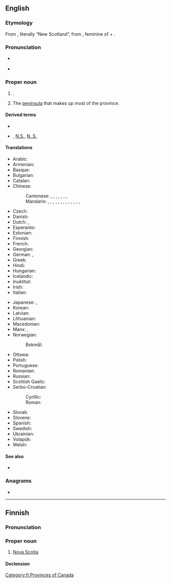 ==English==
{{wikipedia}}

===Etymology===
From {{der|en|la|-}}, literally “New Scotland”, from {{m|la|nova}}, feminine of {{m|la|novus||new}} + {{m|la|Scōtia||Scotland}}.

===Pronunciation===
* {{a|Canada|GA}} {{IPA|en|/ˌnoʊ.və ˈskoʊ.ʃə/}}
* {{a|RP}} {{IPA|en|/ˌnəʊ.və ˈskəʊ.ʃə/}}

===Proper noun===
{{en-propn|head=Nova Scotia}}

# {{place|en|province|in eastern|c/Canada|capital=Halifax}}.
# The [[peninsula]] that makes up most of the province.

====Derived terms====
* {{l|en|Nova Scotian}}
* {{l|en|NS}}, [[N.S.]], [[N. S.]] {{qualifier|abbreviation}}

====Translations====
{{trans-top|province in eastern Canada}}
* Arabic: {{t|ar|نُوفَا سْكُوتْيَا|f}}
* Armenian: {{t|hy|Նոր Շոտլանդիա}}
* Basque: {{t|eu|Eskozia Berria}}
* Bulgarian: {{t|bg|Нова Скотия|f}}
* Catalan: {{t|ca|Nova Escòcia|f}}
* Chinese:
*: Cantonese: {{t|yue|諾華斯高沙|sc=Hani}}, {{t|yue|诺华斯高沙|tr=nok6 waa4 si1 gou1 saa1|sc=Hani}}, {{t|yue|諾華斯高沙省|sc=Hani}}, {{t|yue|诺华斯高沙省|tr=nok6 waa4 si1 gou1 saa1 saang2|sc=Hani}}, {{t|yue|斯高沙|tr=si1 gou1 saa1|sc=Hani}}, {{t|yue|斯高沙省|tr=si1 gou1 saa1 saang2|sc=Hani}}, {{t|yue|新斯高沙|tr=san1 si1 gou1 saa1|sc=Hani}}, {{t|yue|新斯高沙省|tr=san1 si1 gou1 saa1 saang2|sc=Hani}}
*: Mandarin: {{t+|cmn|新斯科舍|tr=Xīn Sīkēshě|sc=Hani}}, {{t|cmn|新斯科舍省|tr=Xīn Sīkēshě Shěng|sc=Hani}}, {{t|cmn|新斯科細亞|sc=Hani}}, {{t|cmn|新斯科细亚|tr=Xīn Sīkēxìyà|sc=Hani}}, {{t|cmn|新斯科細亞省|sc=Hani}}, {{t|cmn|新斯科细亚省|tr=Xīn Sīkēxìyà Shěng|sc=Hani}}, {{t|cmn|諾華斯高沙|sc=Hani}}, {{t|cmn|诺华斯高沙|tr=Nuòhuá Sīgāoshā|sc=Hani}}, {{t|cmn|諾華斯高沙省|sc=Hani}}, {{t|cmn|诺华斯高沙省|tr=Nuòhuá Sīgāoshā Shěng|sc=Hani}}, {{t|cmn|斯高沙|tr=Sīgāoshā|sc=Hani}}, {{t|cmn|斯高沙省|tr=Sīgāoshā Shěng|sc=Hani}}, {{t|cmn|新斯高沙|tr=Xīn Sīgāoshā|sc=Hani}}, {{t|cmn|新斯高沙省|tr=Xīn Sīgāoshā Shěng|sc=Hani}}
* Czech: {{t+|cs|Nové Skotsko|n}}
* Danish: {{t|da|Nova Scotia}}
* Dutch: {{t|nl|Nova Scotia}}, {{t|nl|Nieuw-Schotland}}
* Esperanto: {{t|eo|Nov-Skotio}}
* Estonian: {{t|et|Nova Scotia}}
* Finnish: {{t+|fi|Nova Scotia}}
* French: {{t+|fr|Nouvelle-Écosse|f}}
* Georgian: {{t|ka|ახალი შოტლანდია}}
* German: {{t+|de|Neuschottland|n}}, {{t+|de|Nova Scotia|n}}
* Greek: {{t|el|Νέα Σκωτία|f}}
* Hindi: {{t-needed|hi}}
* Hungarian: {{t+|hu|Új-Skócia}}
* Icelandic: {{t|is|Nýja-Skotland|n}}
* Inuktitut: {{t|iu|ᓅᕙᓯᑰᓴ|sc=Cans}}
* Irish: {{t|ga|Albain Nua|f}}
* Italian: {{t+|it|Nuova Scozia|f}}
{{trans-mid}}
* Japanese: {{t|ja|ノバスコシア|tr=Nobasukoshia}}, {{t|ja|ノバスコシア州|tr=Nobasukoshia-shū}}
* Korean: {{t|ko|^노바스코샤}}
* Latvian: {{t|lv|Jaunskotija|f}}
* Lithuanian: {{t|lt|Naujoji Škotija|f}}
* Macedonian: {{t|mk|Нова Шкотска|f}}
* Manx: {{t|gv|Nalbin Noa|f}}, {{t|gv|Albin Noa|f|alt=Yn Albin Noa}}
* Norwegian:
*: Bokmål: {{t|nb|Nova Scotia}}
* Ottawa: {{t|otw|Miijmaawki}}
* Polish: {{t+|pl|Nowa Szkocja|f}}
* Portuguese: {{t+|pt|Nova Escócia|f}}
* Romanian: {{t|ro|Noua Scoție|f}}
* Russian: {{t+|ru|Но́вая Шотла́ндия|f}}
* Scottish Gaelic: {{t|gd|Alba Nuadh|f}}
* Serbo-Croatian:
*: Cyrillic: {{t|sh|Нова Шкотска|f}}
*: Roman: {{t|sh|Nova Škotska|f}}
* Slovak: {{t|sk|Nové Škótsko|n}}
* Slovene: {{t+|sl|Nova Škotska|f}}
* Spanish: {{t|es|Nueva Escocia|f}}
* Swedish: {{t+|sv|Nova Scotia}}
* Ukrainian: {{t|uk|Нова Шотландія|f}}
* Volapük: {{t+|vo|Nula-Skotän}}
* Welsh: {{t|cy|Nofa Scotia|m|f}}
{{trans-bottom}}

====See also====
* {{l|en|Appendix:Place names in Nova Scotia}}

===Anagrams===
* {{anagrams|en|a=aacinoostv|avocations}}

{{topics|en|Nova Scotia|Peninsulas}}

----

==Finnish==

===Pronunciation===
{{fi-pronunciation|nova skouša}}

===Proper noun===
{{fi-noun|proper=true|head=Nova Scotia}}

# [[#English|Nova Scotia]]

====Declension====
{{fi-decl-kulkija|n=sg|Nova Scoti|a}}

[[Category:fi:Provinces of Canada]]